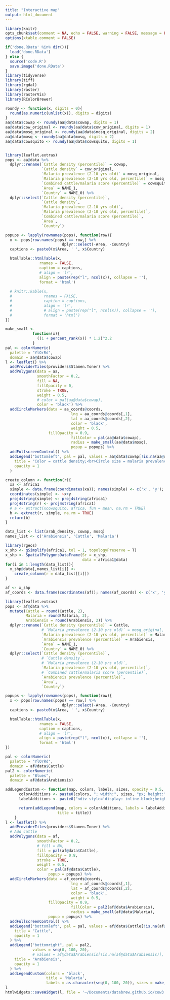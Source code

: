 ```yaml
---
title: "Interactive map"
output: html_document
---
```


```r
library(knitr)
opts_chunk$set(comment = NA, echo = FALSE, warning = FALSE, message = FALSE, error = FALSE, fig.align = 'center', fig.height = 4, fig.width = 7)
options(xtable.comment = FALSE)
```

```r
if('done.RData' %in% dir()){
  load('done.RData')
} else {
  source('code.R')
  save.image('done.RData')
}
library(tidyverse)
library(tiff)
library(rgdal)
library(raster)
library(rasterVis)
library(RColorBrewer)

```

```r
roundy <- function(x, digits = 0){
  round(as.numeric(unlist(x)), digits = digits)
}
aa@data$cowap <- roundy(aa@data$cowap, digits = 1)
aa@data$cow_original <- roundy(aa@data$cow_original, digits = 1)
aa@data$mosq_original <- roundy(aa@data$mosq_original, digits = 2)
aa@data$mosq <- roundy(aa@data$mosq, digits = 2)
aa@data$cowsquito <- roundy(aa@data$cowsquito, digits = 1)


library(leaflet.extras)
pops <- aa@data %>%
  dplyr::rename(`Cattle density (percentile)` = cowap,
                `Cattle density` = cow_original,
                `Malaria prevalence (2-10 yrs old)` = mosq_original,
                `Malaria prevalence (2-10 yrs old, percentile)` = mosq,
                `Combined cattle/malaria score (percentile)` = cowsquito,
                `Area` = NAME_1,
                `Country` = NAME_0) %>%
  dplyr::select(`Cattle density (percentile)`,
                `Cattle density`,
                `Malaria prevalence (2-10 yrs old)`,
                `Malaria prevalence (2-10 yrs old, percentile)`,
                `Combined cattle/malaria score (percentile)`,
                `Area`,
                `Country`)

popups <- lapply(rownames(pops), function(row){
  x <- pops[row.names(pops) == row,] %>% 
                         dplyr::select(-Area, -Country)
  captions <- paste0(x$Area, ' ', x$Country)

  htmlTable::htmlTable(x, 
               rnames = FALSE,
               caption = captions,
               # align = 'lr',
               align = paste(rep("l", ncol(x)), collapse = ''),
               format = 'html')
  
  # knitr::kable(x, 
  #              rnames = FALSE,
  #              caption = captions,
  #              align = 'lr',
  #              # align = paste(rep("l", ncol(x)), collapse = ''),
  #              format = 'html')
})

make_small <- 
            function(x){
              ((1 + percent_rank(x)) * 1.2)^2.2
            }
pal <- colorNumeric(
  palette = "YlOrRd",
  domain = aa@data$cowap)
l <- leaflet() %>%
  addProviderTiles(providers$Stamen.Toner) %>%
  addPolygons(data = aa,
              smoothFactor = 0.2,
              fill = NA,
              fillOpacity = 0,
              stroke = TRUE,
              weight = 0.5,
              # color = pal(aa@data$cowap),
              color = 'black') %>%
  addCircleMarkers(data = aa_coords@coords,
                             lng = aa_coords@coords[,1],
                             lat = aa_coords@coords[,2],
                             color = 'black',
                             weight = 0.5,
                   fillOpacity = 0.9,
                             fillColor = pal(aa@data$cowap),
                             radius = make_small(aa@data$mosq),
                             popup = popups) %>%
  addFullscreenControl() %>%
  addLegend("bottomleft", pal = pal, values = aa@data$cowap[!is.na(aa@data$cowap)],
    title = "Color = cattle density;<br>Circle size = malaria prevalence",
    opacity = 1
  )

```

```r
create_column <- function(r){
  xa <- africa1
  simple <- data.frame(coordinates(xa)); names(simple) <- c('x', 'y'); simple$lng <- simple$x; simple$lat <- simple$y
  coordinates(simple) <- ~x+y
  proj4string(simple) <- proj4string(africa1)
  proj4string(r) <- proj4string(africa1)
  # a <- extract(xcowsquito, africa, fun = mean, na.rm = TRUE)
  b <- extract(r, simple, na.rm = TRUE)
  return(b)
}

data_list <- list(arab_density, cowap, mosq)
names_list <- c('Arabiensis', 'Cattle', 'Malaria')

library(rgeos)
x_shp <- gSimplify(africa1, tol = 1, topologyPreserve = T)
x_shp <- SpatialPolygonsDataFrame(Sr = x_shp,
                                  data = africa1@data)
for(i in 1:length(data_list)){
  x_shp@data[,names_list[i]] <-
    create_column(r = data_list[[i]])
}

af <- x_shp
af_coords <- data.frame(coordinates(af)); names(af_coords) <- c('x', 'y'); coordinates(af_coords) <- ~x+y

library(leaflet.extras)
pops <- af@data %>%
  mutate(Cattle = round(Cattle, 2),
         Malaria = round(Malaria, 2),
         Arabiensis = round(Arabiensis, 2)) %>%
  dplyr::rename(`Cattle density (percentile)` = Cattle,
                # `Malaria prevalence (2-10 yrs old)` = mosq_original,
                `Malaria prevalence (2-10 yrs old, percentile)` = Malaria,
                `Arabiensis prevalence (percentile)` = Arabiensis,
                `Area` = NAME_1,
                `Country` = NAME_0) %>%
  dplyr::select(`Cattle density (percentile)`,
                # `Cattle density`,
                # `Malaria prevalence (2-10 yrs old)`,
                `Malaria prevalence (2-10 yrs old, percentile)`,
                # `Combined cattle/malaria score (percentile)`,
                `Arabiensis prevalence (percentile)`,
                `Area`,
                `Country`)

popups <- lapply(rownames(pops), function(row){
  x <- pops[row.names(pops) == row,] %>% 
                         dplyr::select(-Area, -Country)
  captions <- paste0(x$Area, ' ', x$Country)

  htmlTable::htmlTable(x, 
               rnames = FALSE,
               caption = captions,
               # align = 'lr',
               align = paste(rep("l", ncol(x)), collapse = ''),
               format = 'html')
})

pal <- colorNumeric(
  palette = "YlOrRd",
  domain = af@data$Cattle)
pal2 <- colorNumeric(
  palette = "Blues",
  domain = af@data$Arabiensis)

addLegendCustom <- function(map, colors, labels, sizes, opacity = 0.5, title = ''){
      colorAdditions <- paste0(colors, "; width:", sizes, "px; height:", sizes, "px")
      labelAdditions <- paste0("<div style='display: inline-block;height: ", sizes, "px;margin-top: 4px;line-height: ", sizes, "px;'>", labels, "</div>")

      return(addLegend(map, colors = colorAdditions, labels = labelAdditions, opacity = opacity,
                       title = title))
    }
l <- leaflet() %>%
  addProviderTiles(providers$Stamen.Toner) %>%
  # Add cattle
  addPolygons(data = af,
              smoothFactor = 0.2,
              # fill = NA,
              fill = pal(af@data$Cattle),
              fillOpacity = 0.8,
              stroke = TRUE,
              weight = 0.5,
              color = pal(af@data$Cattle),
                   popup = popups) %>%
  addCircleMarkers(data = af_coords@coords,
                             lng = af_coords@coords[,1],
                             lat = af_coords@coords[,2],
                             color = 'black',
                             weight = 0.5,
                   fillOpacity = 0.9,
                             fillColor = pal2(af@data$Arabiensis),
                             radius = make_small(af@data$Malaria),
                   popup = popups) %>%
  addFullscreenControl() %>%
  addLegend("bottomleft", pal = pal, values = af@data$Cattle[!is.na(af@data$Cattle)],
    title = "Cattle",
    opacity = 1
  ) %>%
  addLegend("bottomright", pal = pal2, 
            values = seq(0, 100, 20),
            # values = af@data$Arabiensis[!is.na(af@data$Arabiensis)],
    title = "Arabiensis",
    opacity = 1
  ) %>%
  addLegendCustom(colors = 'black', 
                  title = 'Malaria',
                  labels = as.character(seq(0, 100, 20)), sizes = make_small(seq(0, 100, 20)))
l
htmlwidgets::saveWidget(l, file = '~/Documents/databrew.github.io/cow3.html')
```
